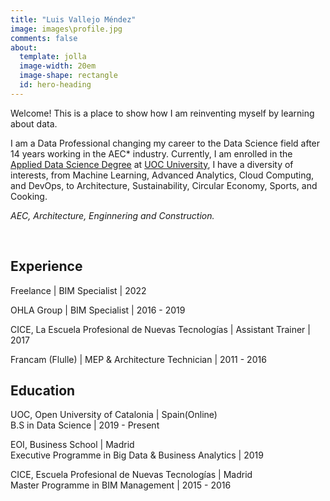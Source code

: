 ```yaml
---
title: "Luis Vallejo Méndez"
image: images\profile.jpg
comments: false
about:
  template: jolla
  image-width: 20em
  image-shape: rectangle
  id: hero-heading
---
```

::: {#hero-heading}
Welcome! This is a place to show how I am reinventing myself by learning about data.

I am a Data Professional changing my career to the Data Science field after 14 years working in the AEC* industry.
Currently, I am enrolled in the [Applied Data Science Degree](https://estudios.uoc.edu/es/grados/data-science/presentacion) at [UOC University](https://www.uoc.edu/portal/es/index.html), I have a diversity of interests, from Machine Learning, Advanced Analytics, Cloud Computing, and DevOps, to Architecture, Sustainability, Circular Economy, Sports, and Cooking.

*AEC, Architecture, Enginnering and Construction.*

\

## Experience

Freelance | BIM Specialist | 2022

OHLA Group | BIM Specialist | 2016 - 2019

CICE, La Escuela Profesional de Nuevas Tecnologías | Assistant Trainer | 2017

Francam (Flulle) | MEP & Architecture Technician | 2011 - 2016

## Education

UOC, Open University of Catalonia | Spain(Online)
\
B.S in Data Science | 2019 - Present

EOI, Business School | Madrid
\
Executive Programme in Big Data & Business Analytics | 2019

CICE, Escuela Profesional de Nuevas Tecnologías | Madrid
\
Master Programme in BIM Management | 2015 - 2016

:::